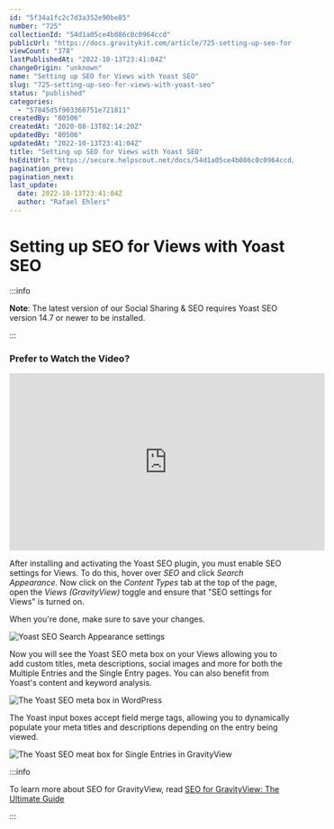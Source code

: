 ```yaml
---
id: "5f34a1fc2c7d3a352e90be85"
number: "725"
collectionId: "54d1a05ce4b086c0c0964ccd"
publicUrl: "https://docs.gravitykit.com/article/725-setting-up-seo-for-views-with-yoast-seo"
viewCount: "378"
lastPublishedAt: "2022-10-13T23:41:04Z"
changeOrigin: "unknown"
name: "Setting up SEO for Views with Yoast SEO"
slug: "725-setting-up-seo-for-views-with-yoast-seo"
status: "published"
categories: 
  - "57845d5f903360751e721811"
createdBy: "80506"
createdAt: "2020-08-13T02:14:20Z"
updatedBy: "80506"
updatedAt: "2022-10-13T23:41:04Z"
title: "Setting up SEO for Views with Yoast SEO"
hsEditUrl: "https://secure.helpscout.net/docs/54d1a05ce4b086c0c0964ccd/article/5f34a1fc2c7d3a352e90be85"
pagination_prev: 
pagination_next: 
last_update:
  date: 2022-10-13T23:41:04Z
  author: "Rafael Ehlers"
---
```


# Setting up SEO for Views with Yoast SEO


:::info

**Note**: The latest version of our Social Sharing &amp; SEO requires Yoast SEO version 14.7 or newer to be installed.

:::



###  Prefer to Watch the Video? 

<iframe allow="accelerometer; autoplay; clipboard-write; encrypted-media; gyroscope; picture-in-picture" allowfullscreen="" frameborder="0" height="315" src="https://www.youtube.com/embed/NHshfxKG-b4?start=264" title="YouTube video player" width="560"></iframe>

After installing and activating the Yoast SEO plugin, you must enable SEO settings for Views. To do this, hover over *SEO* and click *Search Appearance*. Now click on the *Content Types* tab at the top of the page, open the *Views (GravityView)* toggle and ensure that "SEO settings for Views" is turned on.

When you're done, make sure to save your changes.

![Yoast SEO Search Appearance settings](https://s3.amazonaws.com/helpscout.net/docs/assets/54c58489e4b051242988532c/images/5f34a49f042863444aa0428b/file-KJVw7hnPfG.png)

Now you will see the Yoast SEO meta box on your Views allowing you to add custom titles, meta descriptions, social images and more for both the Multiple Entries and the Single Entry pages. You can also benefit from Yoast's content and keyword analysis.

![The Yoast SEO meta box in WordPress](https://s3.amazonaws.com/helpscout.net/docs/assets/54c58489e4b051242988532c/images/62333d07c1688a6d26a767f0/file-LIx4iwUHGc.png)

The Yoast input boxes accept field merge tags, allowing you to dynamically populate your meta titles and descriptions depending on the entry being viewed.

![The Yoast SEO meat box for Single Entries in GravityView](https://s3.amazonaws.com/helpscout.net/docs/assets/54c58489e4b051242988532c/images/5f34a7bb2c7d3a352e90beaf/file-6fNdutBNoM.png)


:::info

To learn more about SEO for GravityView, read [SEO for GravityView: The Ultimate Guide](https://www.gravitykit.com/gravityview-seo/)

:::

 